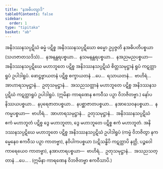 ```yaml
---
title: "နအဓိပတျာဒိ"
tableOfContents: false
sidebar:
  order: 1
type: "tipitaka"
basket: "ab"
---
```



<DynamicBreadcrumb />

<Division number="23">

<Paragraph number="2986">
အနိဒဿနသပ္ပဋိဃံ ဓမ္မံ ပဋိစ္စ အနိဒဿနသပ္ပဋိဃော ဓမ္မော ဥပ္ပဇ္ဇတိ နအဓိပတိပစ္စယာ (သဟဇာတသဒိသံ)…  နအနန္တရပစ္စယာ…  နသမနန္တရပစ္စယာ…  နအညမညပစ္စယာ—  အနိဒဿနသပ္ပဋိဃေ မဟာဘူတေ ပဋိစ္စ အနိဒဿနသပ္ပဋိဃံ စိတ္တသမုဋ္ဌာနံ ရူပံ ကဋတ္တာရူပံ ဥပါဒါရူပံ. ဖောဋ္ဌဗ္ဗာယတနံ ပဋိစ္စ စက္ခာယတနံ …ပေ…  ရသာယတနံ…  ဗာဟိရံ…  အာဟာရသမုဋ္ဌာနံ…  ဥတုသမုဋ္ဌာနံ…  အသညသတ္တာနံ မဟာဘူတေ ပဋိစ္စ အနိဒဿနသပ္ပဋိဃံ ကဋတ္တာရူပံ ဥပါဒါရူပံ.

</Paragraph>
</Division>

<Paragraph number="2987" type="center">
(ဣမိနာ ကာရဏေန ဧကဝီသ ပဉှာ ဝိဘဇိတဗ္ဗာ.)


</Paragraph>

<Paragraph number="2988">
နော်ပနိဿယပစ္စယာ…  နပုရေဇာတပစ္စယာ…  နပစ္ဆာဇာတပစ္စယာ…  နအာသေဝနပစ္စယာ…  နကမ္မပစ္စယာ—  ဗာဟိရံ…  အာဟာရသမုဋ္ဌာနံ…  ဥတုသမုဋ္ဌာနံ…  အနိဒဿနသပ္ပဋိဃံ ဧကံ မဟာဘူတံ ပဋိစ္စ ဒွေ မဟာဘူတာ, ဒွေ မဟာဘူတေ ပဋိစ္စ ဧကံ မဟာဘူတံ. အနိဒဿနသပ္ပဋိဃေ မဟာဘူတေ ပဋိစ္စ အနိဒဿနသပ္ပဋိဃံ ဥပါဒါရူပံ (ကမ္မံ ဝိဘဇိတွာ နကမ္မေနေဝ ဧကဝီသ ပဉှာ ကာတဗ္ဗာ), နဝိပါကပစ္စယာ (ပဋိသန္ဓိပိ ကဋတ္တာပိ နတ္ထိ, ပဉ္စဝေါကာရေယေဝ ကာတဗ္ဗာ), နအာဟာရပစ္စယာ—  ဗာဟိရံ…  ဥတုသမုဋ္ဌာနံ…  အသညသတ္တာနံ …ပေ… . (ဣမိနာ ကာရဏေန ဝိဘဇိတဗ္ဗာ ဧကဝီသာပိ.)
</Paragraph>
